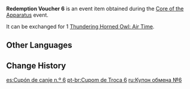 {{Item Infobox
|id           = 101872
|image        = Item Redemption Voucher 6.png
|type         = Event Items
|group        = Redemption Vouchers
|description  = Used to redeem [[Thundering Horned Owl: Air Time]]
|source1      = [[Core of the Apparatus]] Event
|event        = Core of the Apparatus
}}
'''Redemption Voucher 6''' is an event item obtained during the [[Core of the Apparatus]] event.

It can be exchanged for 1 [[Thundering Horned Owl: Air Time]].

==Other Languages==
{{Other Languages
|default_hidden = 1
|en      = Redemption Voucher 6
|zhs     = 兑换券6号
|zhs_rm  = Duìhuàn-quàn Liù Hào
|zht     = 兌換券6號
|zht_rm  = Duìhuàn-quàn Liù Hào
|ja      = 引換券6
|ja_rm   = Hikikaeken Roku
|ko      = 교환 쿠폰 6호
|ko_rm   = Gyohwan Kupon Yukho
|es      = Cupón de canje n.º 6
|fr      = Coupon d'échange 6
|ru      = Купон обмена №6
|th      = คูปองแลกรับหมายเลข 6
|th_rm   = 
|vi      = Phiếu Quà Tặng 6
|de      = Gutschein Nr.6
|id      = Kupon Penukaran 6
|pt      = Cupom de Troca 6
}}

==Change History==
{{Change History|2.7}}

[[es:Cupón de canje n.º 6]]
[[pt-br:Cupom de Troca 6]]
[[ru:Купон обмена №6]]